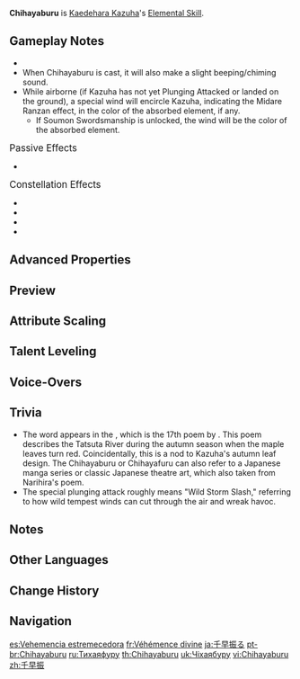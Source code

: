 {{Talent Infobox
|image         = Talent Chihayaburu.png
|character     = Kaedehara Kazuha
|type          = Elemental Skill
|info          = Unleashes a secret technique as fierce as the rushing wind that [[displacement|pulls]] objects and opponents towards Kazuha's current position before launching opponents within the [[AoE]], dealing {{Color|Anemo DMG}} and lifting Kazuha into the air on a rushing gust of wind.<br>Within 10s of remaining airborne after casting Chihayaburu, Kazuha can unleash a powerful [[Plunging Attack]] known as Midare Ranzan.<br><br>'''{{Control|Tap|Press|Press}}'''<br>Can be used in mid-air.<br><br>'''Hold'''<br>Charges up before unleashing greater {{Color|Anemo DMG}} over a larger AoE than {{Control|Tap|Press|Press}} Mode.<br><br>'''Plunging Attack: Midare Ranzan'''<br>When a Plunging Attack is performed using the effects of the Elemental Skill Chihayaburu, Plunging Attack DMG is [[Elemental Infusion|converted]] to {{Color|Anemo DMG}}. On landing, Kazuha creates a small [[Vacuum Field|wind tunnel]] via a secret blade technique that pulls in nearby objects and opponents.<br>Midare Ranzan's DMG is considered Plunging Attack DMG.
|CD            = 6s
|CDHold        = 9s
|utility1      = Plunging
|utility2      = Vacuum Field
|utility3      = Conversion
|utility4      = Midair Usable
|attr1         = Press Skill DMG
|value1        = 192–408%
|attr2         = Hold Skill DMG
|value2        = 261–554%
|scale_att1    = ATK
}}
{{Description|"Wind in branches grieves<br>Bygone ages, gods of old<br>Withered autumn leaves"}}
'''Chihayaburu''' is [[Kaedehara Kazuha]]'s [[Elemental Skill]].

==Gameplay Notes==
* {{Talent Note|particles|3|4}}
* When Chihayaburu is cast, it will also make a slight beeping/chiming sound.
* While airborne (if Kazuha has not yet Plunging Attacked or landed on the ground), a special wind will encircle Kazuha, indicating the Midare Ranzan effect, in the color of the absorbed element, if any.
** If Soumon Swordsmanship is unlocked, the wind will be the color of the absorbed element.

;<big>Passive Effects</big>
* {{Talent Note|character=Kazuha|talent=Chihayaburu|ascension|2|Soumon Swordsmanship}}

;<big>Constellation Effects</big>
*{{Talent Note|constellation|1|Scarlet Hills}}
*{{Talent Note|constellation|3|Maple Monogatari}}
*{{Talent Note|constellation|4|Oozora Genpou|When Kazuha's [[energy]] is lower than 45, he regenerates 3 energy upon pressing Chihayaburu and 4 energy upon holding Chihayaburu, and he also regenerates 2 energy per second while gliding.}}
*{{Talent Note|constellation|6|Crimson Momiji}}

==Advanced Properties==
{{Advanced Properties
|title   = Press DMG
|gu      = 1U
|icdtag  = none
|poise   = 150
|impulse = Air, 100, 800

|title2   = Hold DMG
|gu2      = 2U
|icdtag2  = none
|poise2   = 300
|impulse2 = Air, 0, 800
}}

==Preview==
{{Preview
|file1=Chihayaburu Press Preview
|caption1=Press

|file2=Chihayaburu Hold Preview
|caption2=Hold

|file3=Chihayaburu Midair Preview
|caption3=Midair

|file4=Chihayaburu Midare Ranzan Effect Preview
|caption4=Midare Ranzan Effect
}}
{{clr}}

==Attribute Scaling==
{{Talent Scaling
|talentType=Elemental Skill
|levels=14
|order=skilldmg_press,cd(press),skilldmg_hold,cd(hold)
|titles=Press Skill DMG (%),Press CD,Hold Skill DMG (%),Hold CD
|skilldmg_press_1=192.00
|skilldmg_press_2=206.40
|skilldmg_press_3=220.80
|skilldmg_press_4=240.00
|skilldmg_press_5=254.40
|skilldmg_press_6=268.80
|skilldmg_press_7=288.00
|skilldmg_press_8=307.20
|skilldmg_press_9=326.40
|skilldmg_press_10=345.60
|skilldmg_press_11=364.80
|skilldmg_press_12=384.00
|skilldmg_press_13=408.00
|skilldmg_press_14=432.00

|cd(press)=6s

|skilldmg_hold_1=260.80
|skilldmg_hold_2=280.36
|skilldmg_hold_3=299.92
|skilldmg_hold_4=326.00
|skilldmg_hold_5=345.56
|skilldmg_hold_6=365.12
|skilldmg_hold_7=391.20
|skilldmg_hold_8=417.28
|skilldmg_hold_9=443.36
|skilldmg_hold_10=469.44
|skilldmg_hold_11=495.52
|skilldmg_hold_12=521.60
|skilldmg_hold_13=554.20
|skilldmg_hold_14=586.80

|cd(hold)=9s
}}

==Talent Leveling==
{{Talent Upgrade|Kaedehara Kazuha}}

==Voice-Overs==
{{Talent VO}}

==Trivia==
*The word {{Lang|'''Chihayaburu'''|ja=千早振る|ja_rm=Chihayaburu}} appears in the {{Lang|{{W|Ogura Hyakunin Isshu}}|ja=小倉百人一首|ja_tl=}}, which is the 17th poem by {{W|Ariwara no Narihira}}. This poem describes the Tatsuta River during the autumn season when the maple leaves turn red. Coincidentally, this is a nod to Kazuha's autumn leaf design. The Chihayaburu or Chihayafuru can also refer to a Japanese manga series or classic Japanese theatre art, which also taken from Narihira's poem.
*The special plunging attack {{Lang|'''Midare Ranzan'''|ja=乱れ嵐斬}} roughly means "Wild Storm Slash," referring to how wild tempest winds can cut through the air and wreak havoc.

==Notes==
{{Reflist|note=1}}

==Other Languages==
{{Other Languages
|en      = Chihayaburu
|zhs     = 千早振
|zhs_rm  = Qiānzǎo Zhèn
|zht     = 千早振
|zht_rm  = Qiānzǎo Zhèn
|zh_tl   = 
|ja      = 千早振る
|ja_rm   = Chihayaburu
|ko      = 치하야부루
|es      = Vehemencia estremecedora
|es_tl   = Shaking Vehemence
|fr      = Véhémence divine
|fr_tl   = Divine Vehemence
|ru      = Тихаяфуру
|ru_tl   = Chihayaburu
|th      = Chihayaburu
|vi      = Chihayaburu
|de      = Chihayaburu
|id      = Chihayaburu
|pt      = Chihayaburu
|tr      = Chihayaburu
|it      = Chihayaburu
}}

==Change History==
{{Change History|1.6}}<!--

==References==
{{Reflist}}
-->
==Navigation==
{{Talent Navbox|Kaedehara Kazuha}}

[[es:Vehemencia estremecedora]]
[[fr:Véhémence divine]]
[[ja:千早振る]]
[[pt-br:Chihayaburu]]
[[ru:Тихаяфуру]]
[[th:Chihayaburu]]
[[uk:Чіхаябуру]]
[[vi:Chihayaburu]]
[[zh:千早振]]